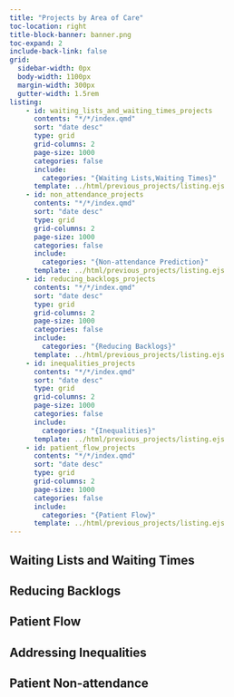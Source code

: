 ```yaml
---
title: "Projects by Area of Care"
toc-location: right
title-block-banner: banner.png
toc-expand: 2
include-back-link: false
grid:
  sidebar-width: 0px
  body-width: 1100px
  margin-width: 300px
  gutter-width: 1.5rem
listing:
    - id: waiting_lists_and_waiting_times_projects
      contents: "*/*/index.qmd"
      sort: "date desc"
      type: grid
      grid-columns: 2
      page-size: 1000
      categories: false
      include:
        categories: "{Waiting Lists,Waiting Times}"
      template: ../html/previous_projects/listing.ejs
    - id: non_attendance_projects
      contents: "*/*/index.qmd"
      sort: "date desc"
      type: grid
      grid-columns: 2
      page-size: 1000
      categories: false
      include:
        categories: "{Non-attendance Prediction}"
      template: ../html/previous_projects/listing.ejs
    - id: reducing_backlogs_projects
      contents: "*/*/index.qmd"
      sort: "date desc"
      type: grid
      grid-columns: 2
      page-size: 1000
      categories: false
      include:
        categories: "{Reducing Backlogs}"
      template: ../html/previous_projects/listing.ejs
    - id: inequalities_projects
      contents: "*/*/index.qmd"
      sort: "date desc"
      type: grid
      grid-columns: 2
      page-size: 1000
      categories: false
      include:
        categories: "{Inequalities}"
      template: ../html/previous_projects/listing.ejs
    - id: patient_flow_projects
      contents: "*/*/index.qmd"
      sort: "date desc"
      type: grid
      grid-columns: 2
      page-size: 1000
      categories: false
      include:
        categories: "{Patient Flow}"
      template: ../html/previous_projects/listing.ejs
---
```



## Waiting Lists and Waiting Times

:::{#waiting_lists_and_waiting_times_projects}
:::

## Reducing Backlogs

:::{#reducing_backlogs_projects}
:::

## Patient Flow

:::{#patient_flow_projects}
:::

## Addressing Inequalities

:::{#inequalities_projects}
:::


## Patient Non-attendance

:::{#waiting_lists_and_waiting_times_projects}
:::
